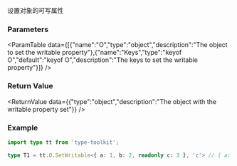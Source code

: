 

设置对象的可写属性

### Parameters
<ParamTable data={[{"name":"O","type":"object","description":"The object to set the writable property"},{"name":"Keys","type":"keyof O","default":"keyof O","description":"The keys to set the writable property"}]} />

### Return Value
<ReturnValue data={{"type":"object","description":"The object with the writable property set"}} />

### Example

```ts
import type tt from 'type-toolkit';

type T1 = tt.O.SetWritable<{ a: 1, b: 2, readonly c: 3 }, 'c'> // { a: 1, b: 2, c: 3 }
```
